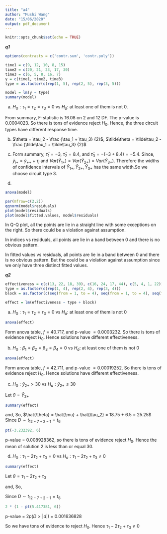 ---
title: "a4"
author: "Mushi Wang"
date: "15/06/2020"
output: pdf_document
---

```{r setup, include=FALSE}
knitr::opts_chunk$set(echo = TRUE)
```

***q1***
```{r}
options(contrasts = c('contr.sum', 'contr.poly'))

time1 = c(9, 12, 10, 8, 15)
time2 = c(20, 21, 23, 17, 30)
time3 = c(6, 5, 8, 16, 7)
y = c(time1, time2, time3)
type = as.factor(c(rep(1, 5), rep(2, 5), rep(3, 5)))

model = lm(y ~ type)
summary(model)
```
(a)
$H_0: \tau_1 = \tau_2 = \tau_3 = 0$ vs $H_a :$ at least one of them is not $0$.

From summary, F-statistic is $16.08$ on $2$ and $12$ DF. The p-value is $0.0004023$. So there is tons of evidence reject $H_0$. Hence, the three circuit types have different response time.

(b)
$\theta = \tau_2 - \frac {\tau_1 + \tau_3} {2}$, 
$\tilde\theta = \tilde\tau_2 - \frac {\tilde\tau_1 + \tilde\tau_3} {2}$

(c)
Form summary, $\hat\tau_1 = -3$, $\hat\tau_2 = 8.4$, and $\hat\tau_3 = -(-3 + 8.4) = -5.4$. Since, $\bar{y}_{i+} = \bar{y}_{++} + \tau_{i}$ and $Var(\bar{Y}_{1+}) = Var(\bar{Y}_{2+}) = Var(\bar{Y}_{3+})$. Therefore the widths of confidence intervals of $\bar{Y}_{1+}, \bar{Y}_{2+}, \bar{Y}_{3+}$ has the same width.So we choose circuit type 3.

(d)
```{r}
anova(model)
```
```{r}
par(mfrow=c(2,2))
qqnorm(model$residuals)
plot(model$residuals)
plot(model$fitted.values, model$residuals)
```
In Q-Q plot, all the points are lie in a straight line with some exceptions on the right. So there could be a violation against assumption.

In indices vs residuals, all points are lie in a band between 0 and there is no obvious pattern.

In fitted values vs residuals, all points are lie in a band between 0 and there is no obvious pattern. But the could be a violation against assumption since we only have three distinct fitted values.


\newpage
***q2***
```{r}
effectiveness = c(c(13, 22, 18, 39), c(16, 24, 17, 44), c(5, 4, 1, 22))
type = as.factor(c(rep(1, 4), rep(2, 4), rep(3, 4)))
block = as.factor(c(seq(from = 1, to = 4), seq(from = 1, to = 4), seq(from = 1, to = 4)))

effect = lm(effectiveness ~ type + block)
```

(a)
$H_0: \tau_1 = \tau_2 = \tau_3 = 0$ vs $H_a :$ at least one of them is not $0$
```{r}
anova(effect)
```

Form anova table, $f = 40.717$, and p-value $= 0.0003232$. So there is tons of evidence reject $H_0$. Hence solutions have different effectiveness.

(b)
$H_0: \beta_1 = \beta_2 = \beta_3 = \beta_4= 0$ vs $H_a :$ at least one of them is not $0$
```{r}
anova(effect)
```
Form anova table, $f = 42.711$, and p-value $= 0.00019252$. So there is tons of evidence reject $H_0$. Hence solutions have different effectiveness.

(c)
$H_0: \bar{y}_{2+} > 30$ vs $H_a: \bar{y}_{2+} \leq 30$

Let $\theta = \bar{Y}_{2+}$
```{r}
summary(effect)
```
\begin{align*}
    E(\tilde{\theta}) & = E(\tilde{\tau_{2}} + \bar{Y}) \\
    & = E(\tilde{\tau_{2}}) + E(\bar{Y}) \\
    & = \tau_2 + \mu \text{\quad since unbiased}
\end{align*}
and,
\begin{align*}
    Var(\tilde{\theta}) & = Var(\tilde{\tau_{2}} + \bar{Y}) \\
    & = Var(\bar{Y_2} - \bar{Y} + \bar{Y}) \\
    & = Var(\bar{Y_2}) \\
    & = \frac {\sigma^2} {4} 
\end{align*}
So, $\hat{\theta} = \hat{\mu} + \hat{\tau_2} = 18.75 + 6.5 = 25.25$
\begin{align*}
    d & = \frac {\hat{\theta} - 30} {se(\tilde{\theta})} \\
    & = \frac {25.25 - 30} {2.939 / \sqrt{4}} \\
    & = -3.232392
\end{align*}
Since $D \sim t_{12-7+2-1} = t_{6}$
```{r}
pt(-3.232392, 6)
```
p-value = $0.008928362$, so there is tons of evidence reject $H_0$. Hence the mean of solution 2 is less than or equal 30.

(d)
$H_0: \tau_1 - 2 \tau_2 + \tau_3 = 0$ vs $H_a: \tau_1 - 2 \tau_2 + \tau_3 \neq 0$
```{r}
summary(effect)
```
Let $\theta = \tau_1 - 2 \tau_2 + \tau_3$

\begin{align*}
    E(\tilde{\theta}) & = E(\tilde{\tau_1}) - 2 E(\tilde{\tau_2}) + E(\tilde{\tau_3}) \\
    & = \tau_1 - 2 \tau_2 + \tau_3 \text{\quad since unbiased}
\end{align*}
and, 
\begin{align*}
    Var(\tilde{\theta}) & = Var(\tilde{\tau_1} - 2 \tilde{\tau_2} + \tilde{\tau_3}) \\
    & = Var(\tilde{\tau_1}) + 4 Var(\tilde{\tau_2}) + Var(\tilde{\tau_3}) \\
    & = \frac {\sigma^2} {4} + \sigma^2 + \frac {\sigma^2} {4} \\
    & = \frac 3 2 \sigma^2
\end{align*}
So,
\begin{align*}
    d & = \frac {\hat{\tau_1} - 2 \hat{\tau_2} + \hat{\tau_3} - 0} {\sqrt{\frac 3 2 \hat{\sigma}^2}}\\
    & = \sqrt{2} \frac {4.25 - 2 \times 6.5 - (4.25 + 6.5)} {\sqrt{3} \times 2.939} \\
    & = -5.417381
\end{align*}

Since $D \sim t_{12-7+2-1} = t_{6}$
```{r}
2 * (1 - pt(5.417381, 6))
```
p-value = $2p(D > \lvert d\rvert)$ = 0.001636828

So we have tons of evidence to reject $H_0$. Hence $\tau_1 - 2 \tau_2 + \tau_3 \neq 0$
